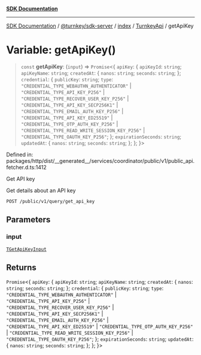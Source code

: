 [**SDK Documentation**](../../../../../../README.mdx)

***

[SDK Documentation](../../../../../../packages.mdx) / [@turnkey/sdk-server](../../../../README.mdx) / [index](../../../README.mdx) / [TurnkeyApi](../README.mdx) / getApiKey

# Variable: getApiKey()

> `const` **getApiKey**: (`input`) => `Promise`\<\{ `apiKey`: \{ `apiKeyId`: `string`; `apiKeyName`: `string`; `createdAt`: \{ `nanos`: `string`; `seconds`: `string`; \}; `credential`: \{ `publicKey`: `string`; `type`: `"CREDENTIAL_TYPE_WEBAUTHN_AUTHENTICATOR"` \| `"CREDENTIAL_TYPE_API_KEY_P256"` \| `"CREDENTIAL_TYPE_RECOVER_USER_KEY_P256"` \| `"CREDENTIAL_TYPE_API_KEY_SECP256K1"` \| `"CREDENTIAL_TYPE_EMAIL_AUTH_KEY_P256"` \| `"CREDENTIAL_TYPE_API_KEY_ED25519"` \| `"CREDENTIAL_TYPE_OTP_AUTH_KEY_P256"` \| `"CREDENTIAL_TYPE_READ_WRITE_SESSION_KEY_P256"` \| `"CREDENTIAL_TYPE_OAUTH_KEY_P256"`; \}; `expirationSeconds`: `string`; `updatedAt`: \{ `nanos`: `string`; `seconds`: `string`; \}; \}; \}\>

Defined in: packages/http/dist/\_\_generated\_\_/services/coordinator/public/v1/public\_api.fetcher.d.ts:1412

Get API key

Get details about an API key

`POST /public/v1/query/get_api_key`

## Parameters

### input

[`TGetApiKeyInput`](../type-aliases/TGetApiKeyInput.mdx)

## Returns

`Promise`\<\{ `apiKey`: \{ `apiKeyId`: `string`; `apiKeyName`: `string`; `createdAt`: \{ `nanos`: `string`; `seconds`: `string`; \}; `credential`: \{ `publicKey`: `string`; `type`: `"CREDENTIAL_TYPE_WEBAUTHN_AUTHENTICATOR"` \| `"CREDENTIAL_TYPE_API_KEY_P256"` \| `"CREDENTIAL_TYPE_RECOVER_USER_KEY_P256"` \| `"CREDENTIAL_TYPE_API_KEY_SECP256K1"` \| `"CREDENTIAL_TYPE_EMAIL_AUTH_KEY_P256"` \| `"CREDENTIAL_TYPE_API_KEY_ED25519"` \| `"CREDENTIAL_TYPE_OTP_AUTH_KEY_P256"` \| `"CREDENTIAL_TYPE_READ_WRITE_SESSION_KEY_P256"` \| `"CREDENTIAL_TYPE_OAUTH_KEY_P256"`; \}; `expirationSeconds`: `string`; `updatedAt`: \{ `nanos`: `string`; `seconds`: `string`; \}; \}; \}\>
